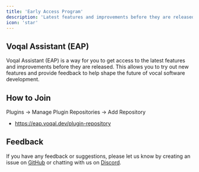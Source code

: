 ```yaml
---
title: 'Early Access Program'
description: 'Latest features and improvements before they are released.'
icon: 'star'
---
```


## Voqal Assistant (EAP)

Voqal Assistant (EAP) is a way for you to get access to the latest features and improvements before they are released.
This allows you to try out new features and provide feedback to help shape the future of vocal software development.

## How to Join

Plugins -> Manage Plugin Repositories -> Add Repository
- https://eap.voqal.dev/plugin-repository

## Feedback

If you have any feedback or suggestions, please let us know by creating an issue on
[GitHub](https://github.com/voqal/voqal/issues)
or chatting with us on [Discord](https://discord.com/invite/KgTkR5Rffz).
